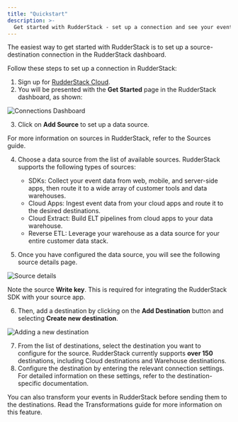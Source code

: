 ```yaml
---
title: "Quickstart"
description: >-
  Get started with RudderStack - set up a connection and see your events flow in no time.
---
```


The easiest way to get started with RudderStack is to set up a source-destination connection in the RudderStack dashboard.

Follow these steps to set up a connection in RudderStack:

1. Sign up for [RudderStack Cloud](https://app.rudderstack.com/signup?type=freetrial).
2. You will be presented with the **Get Started** page in the RudderStack dashboard, as shown:

<img src="../assets/rs-cloud/get-started.png" alt="Connections Dashboard" />

3. Click on **Add Source** to set up a data source.

<div class="infoBlock">
For more information on sources in RudderStack, refer to the <Link to="/sources/">Sources</Link> guide.
</div>

4. Choose a data source from the list of available sources. RudderStack supports the following types of sources:
 
    - <Link to="/sources/event-streams/sdks/">SDKs</Link>: Collect your event data from web, mobile, and server-side apps, then route it to a wide array of customer tools and data warehouses.
    - <Link to="/sources/event-streams/cloud-apps/">Cloud Apps</Link>: Ingest event data from your cloud apps and route it to the desired destinations.
    - <Link to="/sources/extract/">Cloud Extract</Link>: Build ELT pipelines from cloud apps to your data warehouse.
    - <Link to="/sources/reverse-etl/">Reverse ETL</Link>: Leverage your warehouse as a data source for your entire customer data stack.

5. Once you have configured the data source, you will see the following source details page.

<img src="../assets/get-started/source-details.png" alt="Source details" />

<div class="infoBlock">

Note the source <strong>Write key</strong>. This is required for integrating the RudderStack SDK with your source app.
</div>

6. Then, add a destination by clicking on the **Add Destination** button and selecting **Create new destination**.

<img src="../assets/get-started/adding-new-destination.png" alt="Adding a new destination" />

7. From the list of destinations, select the destination you want to configure for the source. RudderStack currently supports **over 150** destinations, including <Link to="/destinations/streaming-destinations/">Cloud destinations</Link> and <Link to="/destinations/warehouse-destinations/">Warehouse destinations</Link>.
8. Configure the destination by entering the relevant connection settings. For detailed information on these settings, refer to the <Link to="/destinations/overview/">destination-specific documentation</Link>.

<div class="successBlock">
You can also transform your events in RudderStack before sending them to the destinations. Read the <Link to="/features/transformations/">Transformations</Link> guide for more information on this feature.
</div>


